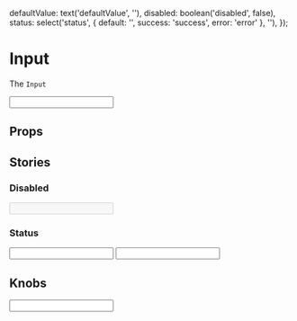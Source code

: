 
  defaultValue: text('defaultValue', ''),
  disabled: boolean('disabled', false),
  status: select('status', { default: '', success: 'success', error: 'error' }, ''),
});

<Meta title='Atoms/Input' component={Input} />

# Input

The `Input`

<Preview>
  <Story name='Default'>
    <Input />
  </Story>
</Preview>

## Props

<Props of={Input} />

## Stories

### Disabled

<Preview>
  <Story name='Disabled'>
    <Input disabled />
  </Story>
</Preview>

### Status

<Preview>
  <Story name='Status success'>
    <Input status='success' defaultValue='Lorem ipsum dolor' />
  </Story>
  <Story name='Status error'>
    <Input status='error' defaultValue='Lorem ipsum dolor' />
  </Story>
</Preview>

## Knobs

<Preview>
  <Story name='Knobs'>
    <Input {...knobsProps()} />
  </Story>
</Preview>
